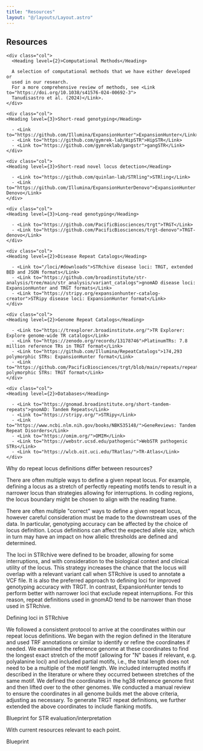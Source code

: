```yaml
---
title: "Resources"
layout: "@/layouts/Layout.astro"
---
```



<section>

# <PiBooksBold/>Resources

</section>

<section>
  <div class={styles.grid}>

    <div class="col">
      <Heading level={2}>Computational Methods</Heading>

      A selection of computational methods that we have either developed or
      used in our research.
      For a more comprehensive review of methods, see <Link to="https://doi.org/10.1038/s41576-024-00692-3">
      Tanudisastro et al. (2024)</Link>.
    </div>

    <div class="col">
    <Heading level={3}>Short-read genotyping</Heading>

      - <Link to="https://github.com/Illumina/ExpansionHunter">ExpansionHunter</Link>
      - <Link to="https://github.com/gymrek-lab/HipSTR">HipSTR</Link>
      - <Link to="https://github.com/gymreklab/gangstr">gangSTR</Link>
    </div>

    <div class="col">
    <Heading level={3}>Short-read novel locus detection</Heading>

      - <Link to="https://github.com/quinlan-lab/STRling">STRling</Link>
      - <Link to="https://github.com/Illumina/ExpansionHunterDenovo">ExpansionHunter Denovo</Link>
    </div>

    <div class="col">
    <Heading level={3}>Long-read genotyping</Heading>

      - <Link to="https://github.com/PacificBiosciences/trgt">TRGT</Link>
      - <Link to="https://github.com/PacificBiosciences/trgt-denovo">TRGT-denovo</Link>
    </div>

  </div>
</section>

<section>
  <div class={styles.grid}>

    <div class="col">
    <Heading level={2}>Disease Repeat Catalogs</Heading>

      - <Link to="/loci/#downloads">STRchive disease loci: TRGT, extended BED and JSON formats</Link>
      - <Link to="https://github.com/broadinstitute/str-analysis/tree/main/str_analysis/variant_catalogs">gnomAD disease loci: ExpansionHunter and TRGT formats</Link>
      - <Link to="https://stripy.org/expansionhunter-catalog-creator">STRipy disease loci: ExpansionHunter format</Link>
    </div>

    <div class="col">
    <Heading level={2}>Genome Repeat Catalogs</Heading>

      - <Link to="https://trexplorer.broadinstitute.org/">TR Explorer: Explore genome-wide TR catalogs</Link>
      - <Link to="https://zenodo.org/records/13178746">PlatinumTRs: 7.8 million reference TRs in TRGT format</Link>
      - <Link to="https://github.com/Illumina/RepeatCatalogs">174,293 polymorphic STRs: ExpansionHunter format</Link>
      - <Link to="https://github.com/PacificBiosciences/trgt/blob/main/repeats/repeat_catalog.hg38.bed">174,293 polymorphic STRs: TRGT format</Link>
    </div>

    <div class="col">
    <Heading level={2}>Databases</Heading>

      - <Link to="https://gnomad.broadinstitute.org/short-tandem-repeats">gnomAD: Tandem Repeats</Link>
      - <Link to="https://stripy.org/">STRipy</Link>
      - <Link to="https://www.ncbi.nlm.nih.gov/books/NBK535148/">GeneReviews: Tandem Repeat Disorders</Link>
      - <Link to="https://omim.org/">OMIM</Link>
      - <Link to="https://webstr.ucsd.edu/pathogenic">WebSTR pathogenic STRs</Link>
      - <Link to="https://wlcb.oit.uci.edu/TRatlas/">TR-Atlas</Link>
    </div>

  </div>
</section>

<section>

<Heading level={3}>
  Why do repeat locus definitions differ between resources?
</Heading>

There are often multiple ways to define a given repeat locus.
For example, defining a locus as a stretch of perfectly repeating motifs tends to result in a narrower locus than strategies allowing for interruptions.
In coding regions, the locus boundary might be chosen to align with the reading frame.

There are often multiple "correct" ways to define a given repeat locus, however careful consideration must be made to the downstream uses of the data.
In particular, genotyping accuracy can be affected by the choice of locus definition. Locus definitions can affect the expected allele size, which in turn may have an impact on how allelic thresholds are defined and determined.

The loci in STRchive were defined to be broader, allowing for some interruptions, and with consideration to the biological context and clinical utility of the locus.
This strategy increases the chance that the locus will overlap with a relevant variant call when STRchive is used to annotate a VCF file.
It is also the preferred approach to defining loci for improved genotyping accuracy with <Link to="https://github.com/PacificBiosciences/trgt">TRGT</Link>.
In contrast, <Link to="https://github.com/Illumina/ExpansionHunter">ExpansionHunter</Link> tends to perform better with narrower loci that exclude repeat interruptions.
For this reason, repeat definitions used in <Link to="https://gnomad.broadinstitute.org/short-tandem-repeats">gnomAD</Link> tend to be narrower than those used in STRchive.

<Heading level={3}>Defining loci in STRchive</Heading>

We followed a consistent protocol to arrive at the coordinates within our repeat locus definitions.
We began with the region defined in the literature and used TRF annotations or similar to identify or refine the coordinates if needed.
We examined the reference genome at these coordinates to find the longest exact stretch of the motif (allowing for "N" bases if relevant, e.g. polyalanine loci) and included partial motifs, i.e., the total length does not need to be a multiple of the motif length.
We included interrupted motifs if described in the literature or where they occurred between stretches of the same motif. We defined the coordinates in the hg38 reference genome first and then lifted over to the other genomes.
We conducted a manual review to ensure the coordinates in all genome builds met the above criteria, adjusting as necessary.
To generate TRGT repeat definitions, we further extended the above coordinates to include flanking motifs.

</section>

<section>

<Heading level={3}>Blueprint for STR evaluation/interpretation</Heading>

<p class="center">With current resources relevant to each point.</p>

<Link to="/blueprint.html" newTab className="button">
  <FaCompassDrafting />
  Blueprint
</Link>

</section>
